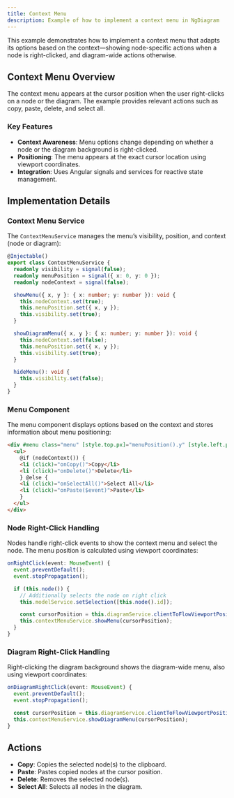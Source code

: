```yaml
---
title: Context Menu
description: Example of how to implement a context menu in NgDiagram
---
```



This example demonstrates how to implement a context menu that adapts its options based on the context—showing node-specific actions when a node is right-clicked, and diagram-wide actions otherwise.

## Context Menu Overview

The context menu appears at the cursor position when the user right-clicks on a node or the diagram. The example provides relevant actions such as copy, paste, delete, and select all.

### Key Features

- **Context Awareness**: Menu options change depending on whether a node or the diagram background is right-clicked.
- **Positioning**: The menu appears at the exact cursor location using viewport coordinates.
- **Integration**: Uses Angular signals and services for reactive state management.

## Implementation Details

### Context Menu Service

The `ContextMenuService` manages the menu’s visibility, position, and context (node or diagram):

```typescript
@Injectable()
export class ContextMenuService {
  readonly visibility = signal(false);
  readonly menuPosition = signal({ x: 0, y: 0 });
  readonly nodeContext = signal(false);

  showMenu({ x, y }: { x: number; y: number }): void {
    this.nodeContext.set(true);
    this.menuPosition.set({ x, y });
    this.visibility.set(true);
  }

  showDiagramMenu({ x, y }: { x: number; y: number }): void {
    this.nodeContext.set(false);
    this.menuPosition.set({ x, y });
    this.visibility.set(true);
  }

  hideMenu(): void {
    this.visibility.set(false);
  }
}
```

### Menu Component

The menu component displays options based on the context and stores information about menu positioning:

```html
<div #menu class="menu" [style.top.px]="menuPosition().y" [style.left.px]="menuPosition().x" [class.show]="showMenu()">
  <ul>
    @if (nodeContext()) {
    <li (click)="onCopy()">Copy</li>
    <li (click)="onDelete()">Delete</li>
    } @else {
    <li (click)="onSelectAll()">Select All</li>
    <li (click)="onPaste($event)">Paste</li>
    }
  </ul>
</div>
```

### Node Right-Click Handling

Nodes handle right-click events to show the context menu and select the node. The menu position is calculated using viewport coordinates:

```typescript
onRightClick(event: MouseEvent) {
  event.preventDefault();
  event.stopPropagation();

  if (this.node()) {
    // Additionally selects the node on right click
    this.modelService.setSelection([this.node().id]);

    const cursorPosition = this.diagramService.clientToFlowViewportPosition({ x: event.clientX, y: event.clientY });
    this.contextMenuService.showMenu(cursorPosition);
  }
}
```

### Diagram Right-Click Handling

Right-clicking the diagram background shows the diagram-wide menu, also using viewport coordinates:

```typescript
onDiagramRightClick(event: MouseEvent) {
  event.preventDefault();
  event.stopPropagation();

  const cursorPosition = this.diagramService.clientToFlowViewportPosition({ x: event.clientX, y: event.clientY });
  this.contextMenuService.showDiagramMenu(cursorPosition);
}
```

## Actions

- **Copy**: Copies the selected node(s) to the clipboard.
- **Paste**: Pastes copied nodes at the cursor position.
- **Delete**: Removes the selected node(s).
- **Select All**: Selects all nodes in the diagram.

<ContextMenu />
<ExampleViewer dirName="context-menu" />
